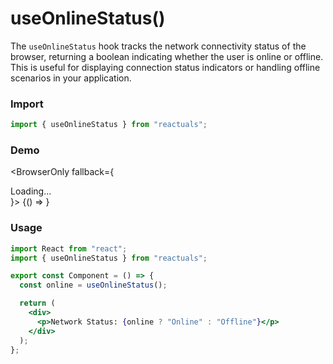 # useOnlineStatus()

The `useOnlineStatus` hook tracks the network connectivity status of the browser, returning a boolean indicating whether the user is online or offline. This is useful for displaying connection status indicators or handling offline scenarios in your application.

### Import

```jsx
import { useOnlineStatus } from "reactuals";
```

### Demo


<BrowserOnly fallback={<div>Loading...</div>}>
  {() => <UseOnlineStatusExample />}
</BrowserOnly>

### Usage

```jsx
import React from "react";
import { useOnlineStatus } from "reactuals";

export const Component = () => {
  const online = useOnlineStatus();

  return (
    <div>
      <p>Network Status: {online ? "Online" : "Offline"}</p>
    </div>
  );
};
```
